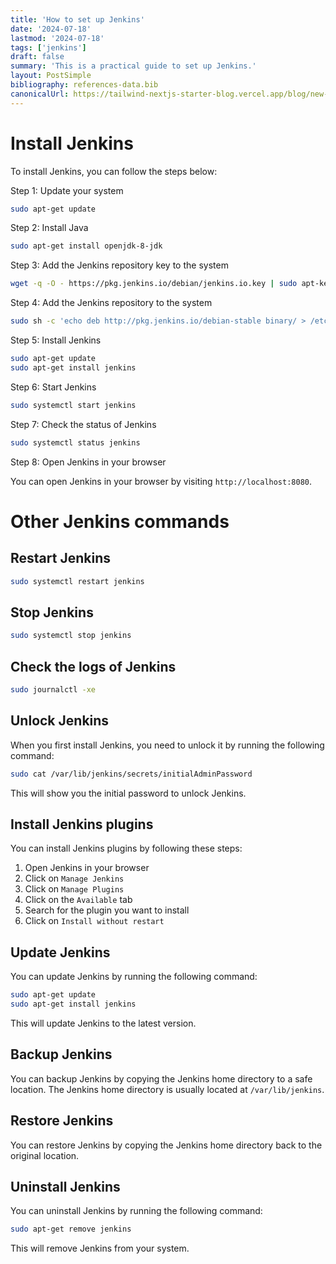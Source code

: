 ```yaml
---
title: 'How to set up Jenkins'
date: '2024-07-18'
lastmod: '2024-07-18'
tags: ['jenkins']
draft: false
summary: 'This is a practical guide to set up Jenkins.'
layout: PostSimple
bibliography: references-data.bib
canonicalUrl: https://tailwind-nextjs-starter-blog.vercel.app/blog/new-features-in-v1/
---
```


# Install Jenkins

To install Jenkins, you can follow the steps below:

Step 1: Update your system

```bash
sudo apt-get update
```

Step 2: Install Java

```bash
sudo apt-get install openjdk-8-jdk
```

Step 3: Add the Jenkins repository key to the system

```bash
wget -q -O - https://pkg.jenkins.io/debian/jenkins.io.key | sudo apt-key add -
```

Step 4: Add the Jenkins repository to the system

```bash
sudo sh -c 'echo deb http://pkg.jenkins.io/debian-stable binary/ > /etc/apt/sources.list.d/jenkins.list'
```

Step 5: Install Jenkins

```bash
sudo apt-get update
sudo apt-get install jenkins
```

Step 6: Start Jenkins

```bash
sudo systemctl start jenkins
```

Step 7: Check the status of Jenkins

```bash
sudo systemctl status jenkins
```

Step 8: Open Jenkins in your browser

You can open Jenkins in your browser by visiting `http://localhost:8080`.

# Other Jenkins commands

## Restart Jenkins

```bash
sudo systemctl restart jenkins
```

## Stop Jenkins

```bash
sudo systemctl stop jenkins
```

## Check the logs of Jenkins

```bash
sudo journalctl -xe
```

## Unlock Jenkins

When you first install Jenkins, you need to unlock it by running the following command:

```bash
sudo cat /var/lib/jenkins/secrets/initialAdminPassword
```

This will show you the initial password to unlock Jenkins.

## Install Jenkins plugins

You can install Jenkins plugins by following these steps:

1. Open Jenkins in your browser
2. Click on `Manage Jenkins`
3. Click on `Manage Plugins`
4. Click on the `Available` tab
5. Search for the plugin you want to install
6. Click on `Install without restart`

## Update Jenkins

You can update Jenkins by running the following command:

```bash
sudo apt-get update
sudo apt-get install jenkins
```

This will update Jenkins to the latest version.

## Backup Jenkins

You can backup Jenkins by copying the Jenkins home directory to a safe location. The Jenkins home directory is usually located at `/var/lib/jenkins`.

## Restore Jenkins

You can restore Jenkins by copying the Jenkins home directory back to the original location.

## Uninstall Jenkins

You can uninstall Jenkins by running the following command:

```bash
sudo apt-get remove jenkins
```

This will remove Jenkins from your system.
